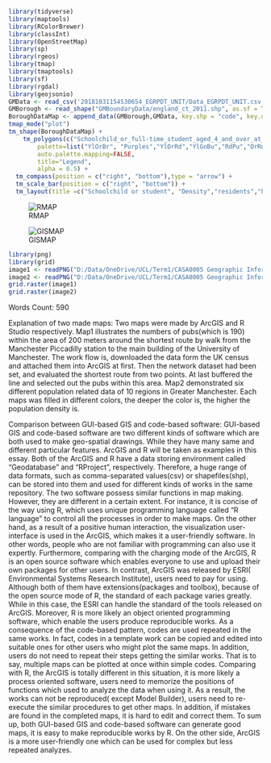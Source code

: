 ```r
library(tidyverse)
library(maptools)
library(RColorBrewer)
library(classInt)
library(OpenStreetMap)
library(sp)
library(rgeos)
library(tmap)
library(tmaptools)
library(sf)
library(rgdal)
library(geojsonio)
GMData <- read_csv('20181031154530654_EGRPDT_UNIT/Data_EGRPDT_UNIT.csv')
GMBorough <- read_shape("GMBoundaryData/england_ct_2011.shp", as.sf = TRUE)
BoroughDataMap <- append_data(GMBorough,GMData, key.shp = "code", key.data = "GEO_CODE", ignore.duplicates = TRUE)
tmap_mode("plot")
tm_shape(BoroughDataMap) +
    tm_polygons(c("Schoolchild_or_full-time_student_aged_4_and_over_at_their_non-term-time_address", "Density_(number_of_persons_per_Hectare)","All_usual_residents","All_usual_residents_in_households","All_usual_residents_in_communal_establishments","All_usual_residents_in_communal_establishments_(including_people_enumerated_as_sleeping_rough)"), 
        palette=list("YlOrBr", "Purples","YlOrRd","YlGnBu","RdPu","OrRd"),       
        auto.palette.mapping=FALSE,
        title="Legend",
        alpha = 0.5) + 
  tm_compass(position = c("right", "bottom"),type = "arrow") + 
  tm_scale_bar(position = c("right", "bottom")) +
  tm_layout(title =c("Schoolchild or student", "Density","residents","households","communal establishments","establishments including sleeping rough)"), legend.position = c("left", "bottom"))
```
![RMAP](Rplot.png)

![GISMAP](GISplot.png)
```r
library(png)
library(grid)
image1 <- readPNG("D:/Data/OneDrive/UCL/Term1/CASA0005 Geographic Information Systems and Science/N/gis_code/gis_code/Rplot.png")
image2 <- readPNG("D:/Data/OneDrive/UCL/Term1/CASA0005 Geographic Information Systems and Science/N/gis_code/gis_code/GISplot.png")
grid.raster(image1)
grid.raster(image2)
```


Words Count: 590

Explanation of two made maps:
Two maps were made by ArcGIS and R Studio respectively. Map1 illustrates the numbers of pubs(which is 190) within the area of 200 meters around the shortest route by walk from the Manchester Piccadilly station to the main building of the University of Manchester. The work flow is, downloaded the data form the UK census and attached them into ArcGIS at first. Then the network dataset had been set, and evaluated the shortest route from two points. At last buffered the line and selected out the pubs within this area.
Map2 demonstrated six different population related data of 10 regions in Greater Manchester. Each maps was filled in different colors, the deeper the color is, the higher the population density is.

Comparison between GUI-based GIS and code-based software:
GUI-based GIS and code-based software are two different kinds of software which are both used to make geo-spatial drawings. While they have many same and different particular features. ArcGIS and R will be taken as examples in this essay. 
Both of the ArcGIS and R have a data storing environment called “Geodatabase” and “RProject”, respectively. Therefore, a huge range of data formats, such as comma-separated values(csv) or shapefiles(shp), can be stored into them and used for different kinds of works in the same repository.
The two software possess similar functions in map making. However, they are different in a certain extent. For instance, it is concise of the way using R, which uses unique programming language called “R language” to control all the processes in order to make maps. On the other hand, as a result of a positive human interaction, the visualization user-interface is used in the ArcGIS, which makes it a user-friendly software. In other words, people who are not familiar with programming can also use it expertly.
Furthermore, comparing with the charging mode of the ArcGIS, R is an open source software which enables everyone to use and upload their own packages for other users. In contrast, ArcGIS was released by ESRI( Environmental Systems Research Institute), users need to pay for using. Although both of them have extensions(packages and toolbox), because of the open source mode of R, the standard of each package varies greatly. While in this case, the ESRI can handle the standard of the tools released on ArcGIS.
Moreover, R is more likely an object oriented programming software, which enable the users produce reproducible works. As a consequence of the code-based pattern, codes are used repeated in the same works. In fact, codes in a template work can be copied and edited into suitable ones for other users who might plot the same maps. In addition, users do not need to repeat their steps getting the similar works. That is to say, multiple maps can be plotted at once within simple codes. Comparing with R, the ArcGIS is totally different in this situation, it is more likely a process oriented software, users need to memorize the positions of functions which used to analyze the data when using it. As a result, the works can not be reproduced( except Model Builder), users need to re-execute the similar procedures to get other maps. In addition, if mistakes are found in the completed maps, it is hard to edit and correct them.
To sum up, both GUI-based GIS and code-based software can generate good maps, it is easy to make reproducible works by R. On the other side, ArcGIS is a more user-friendly one which can be used for complex but less repeated analyzes.


